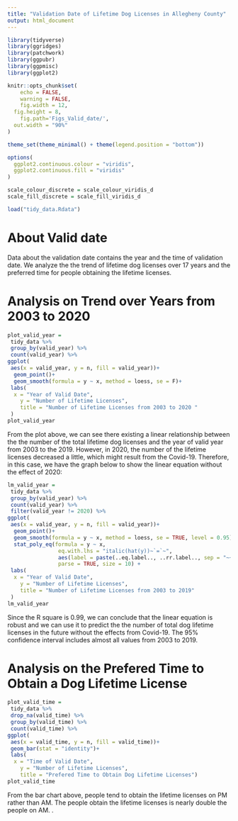 ```yaml
---
title: "Validation Date of Lifetime Dog Licenses in Allegheny County"
output: html_document
---
```


```r
library(tidyverse)
library(ggridges)
library(patchwork)
library(ggpubr)
library(ggpmisc)
library(ggplot2)

knitr::opts_chunk$set(
	echo = FALSE,
	warning = FALSE,
	fig.width = 12, 
  fig.height = 8,
	fig.path='Figs_Valid_date/',
  out.width = "90%"
)

theme_set(theme_minimal() + theme(legend.position = "bottom"))

options(
  ggplot2.continuous.colour = "viridis",
  ggplot2.continuous.fill = "viridis"
)

scale_colour_discrete = scale_colour_viridis_d
scale_fill_discrete = scale_fill_viridis_d

load("tidy_data.Rdata")
```

# About Valid date

Data about the validation date contains the year and the time of validation date. We analyze the the trend of lifetime dog licenses over 17 years and the preferred time for people obtaining the lifetime licenses. 

# Analysis on Trend over Years from 2003 to 2020

```r
plot_valid_year =
 tidy_data %>%
 group_by(valid_year) %>%
 count(valid_year) %>%
ggplot(
 aes(x = valid_year, y = n, fill = valid_year))+
  geom_point()+
  geom_smooth(formula = y ~ x, method = loess, se = F)+
 labs(
  x = "Year of Valid Date",
    y = "Number of Lifetime Licenses",
    title = "Number of Lifetime Licenses from 2003 to 2020 "
 )
plot_valid_year
```

From the plot above, we can see there existing a linear relationship between the the number of the total lifetime dog licenses and the year of valid year from 2003 to the 2019. However, in 2020, the number of the lifetime licenses decreased a little, which might result from the Covid-19. Therefore, in this case, we have the graph below to show the linear equation without the effect of 2020:

```r
lm_valid_year =
 tidy_data %>%
 group_by(valid_year) %>%
 count(valid_year) %>%
 filter(valid_year != 2020) %>%
ggplot(
 aes(x = valid_year, y = n, fill = valid_year))+
  geom_point()+
  geom_smooth(formula = y ~ x, method = loess, se = TRUE, level = 0.95) +
  stat_poly_eq(formula = y ~ x,
                eq.with.lhs = "italic(hat(y))~`=`~",
                aes(label = paste(..eq.label.., ..rr.label.., sep = "~~~")), 
                parse = TRUE, size = 10) +
 labs(
  x = "Year of Valid Date",
    y = "Number of Lifetime Licenses",
    title = "Number of Lifetime Licenses from 2003 to 2019"
 )
lm_valid_year
```

Since the R square is 0.99, we can conclude that the linear equation is robust and we can use it to predict the the number of total dog lifetime licenses in the future without the effects from Covid-19. The 95% confidence interval includes almost all values from 2003 to 2019. 

# Analysis on the Prefered Time to Obtain a Dog Lifetime License

```r
plot_valid_time =
 tidy_data %>%
 drop_na(valid_time) %>%
 group_by(valid_time) %>%
 count(valid_time) %>%
ggplot(
 aes(x = valid_time, y = n, fill = valid_time))+
 geom_bar(stat = "identity")+
 labs(
  x = "Time of Valid Date",
    y = "Number of Lifetime Licenses",
    title = "Prefered Time to Obtain Dog Lifetime Licenses")
plot_valid_time
```

From the bar chart above, people tend to obtain the lifetime licenses on PM rather than AM. The people obtain the lifetime licenses is nearly double the people on AM. 
.
